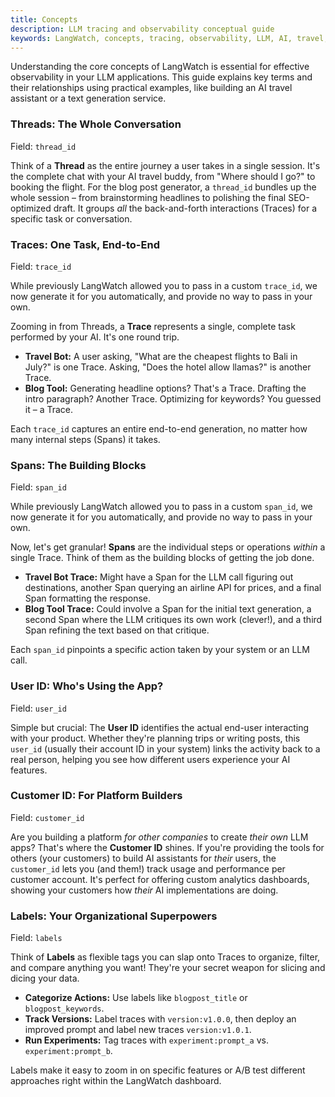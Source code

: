 ```yaml
---
title: Concepts
description: LLM tracing and observability conceptual guide
keywords: LangWatch, concepts, tracing, observability, LLM, AI, travel, blog, user, customer, labels, threads, traces, spans
---
```


Understanding the core concepts of LangWatch is essential for effective observability in your LLM applications. This guide explains key terms and their relationships using practical examples, like building an AI travel assistant or a text generation service.

### Threads: The Whole Conversation

Field: `thread_id`

Think of a **Thread** as the entire journey a user takes in a single session. It's the complete chat with your AI travel buddy, from "Where should I go?" to booking the flight. For the blog post generator, a `thread_id` bundles up the whole session – from brainstorming headlines to polishing the final SEO-optimized draft. It groups *all* the back-and-forth interactions (Traces) for a specific task or conversation.

### Traces: One Task, End-to-End

Field: `trace_id`

<Note>While previously LangWatch allowed you to pass in a custom `trace_id`, we now generate it for you automatically, and provide no way to pass in your own.</Note>

Zooming in from Threads, a **Trace** represents a single, complete task performed by your AI. It's one round trip.

* **Travel Bot:** A user asking, "What are the cheapest flights to Bali in July?" is one Trace. Asking, "Does the hotel allow llamas?" is another Trace.
* **Blog Tool:** Generating headline options? That's a Trace. Drafting the intro paragraph? Another Trace. Optimizing for keywords? You guessed it – a Trace.

Each `trace_id` captures an entire end-to-end generation, no matter how many internal steps (Spans) it takes.

### Spans: The Building Blocks

Field: `span_id`

<Note>While previously LangWatch allowed you to pass in a custom `span_id`, we now generate it for you automatically, and provide no way to pass in your own.</Note>

Now, let's get granular! **Spans** are the individual steps or operations *within* a single Trace. Think of them as the building blocks of getting the job done.

* **Travel Bot Trace:** Might have a Span for the LLM call figuring out destinations, another Span querying an airline API for prices, and a final Span formatting the response.
* **Blog Tool Trace:** Could involve a Span for the initial text generation, a second Span where the LLM critiques its own work (clever!), and a third Span refining the text based on that critique.

Each `span_id` pinpoints a specific action taken by your system or an LLM call.

### User ID: Who's Using the App?

Field: `user_id`

Simple but crucial: The **User ID** identifies the actual end-user interacting with your product. Whether they're planning trips or writing posts, this `user_id` (usually their account ID in your system) links the activity back to a real person, helping you see how different users experience your AI features.

### Customer ID: For Platform Builders

Field: `customer_id`

Are you building a platform *for other companies* to create *their own* LLM apps? That's where the **Customer ID** shines. If you're providing the tools for others (your customers) to build AI assistants for *their* users, the `customer_id` lets you (and them!) track usage and performance per customer account. It's perfect for offering custom analytics dashboards, showing your customers how *their* AI implementations are doing.

### Labels: Your Organizational Superpowers

Field: `labels`

Think of **Labels** as flexible tags you can slap onto Traces to organize, filter, and compare anything you want! They're your secret weapon for slicing and dicing your data.

* **Categorize Actions:** Use labels like `blogpost_title` or `blogpost_keywords`.
* **Track Versions:** Label traces with `version:v1.0.0`, then deploy an improved prompt and label new traces `version:v1.0.1`.
* **Run Experiments:** Tag traces with `experiment:prompt_a` vs. `experiment:prompt_b`.

Labels make it easy to zoom in on specific features or A/B test different approaches right within the LangWatch dashboard.
